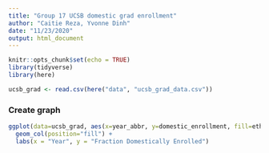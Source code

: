 ```yaml
---
title: "Group 17 UCSB domestic grad enrollment"
author: "Caitie Reza, Yvonne Dinh"
date: "11/23/2020"
output: html_document
---
```


```r
knitr::opts_chunk$set(echo = TRUE)
library(tidyverse)
library(here)
```



```r
ucsb_grad <- read.csv(here("data", "ucsb_grad_data.csv"))
```

### Create graph

```r
ggplot(data=ucsb_grad, aes(x=year_abbr, y=domestic_enrollment, fill=ethnicity))+
  geom_col(position="fill") +
  labs(x = "Year", y = "Fraction Domestically Enrolled")
         
```

